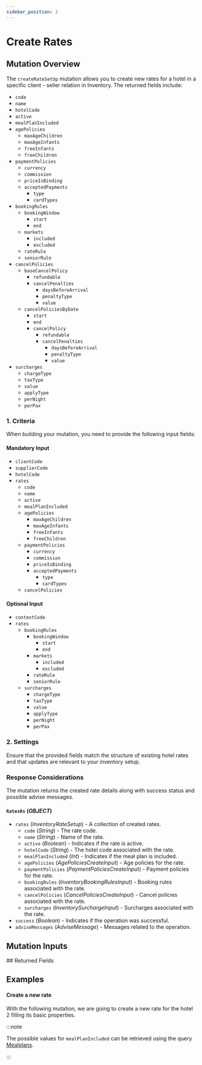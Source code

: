 ```yaml
---
sidebar_position: 3
---
```








































# Create Rates

## Mutation Overview

The `createRateSetUp` mutation allows you to create new rates for a hotel in a specific client - seller relation in Inventory. The returned fields include:

* `code`
* `name`
* `hotelCode`
* `active`
* `mealPlanIncluded`
* `agePolicies`
  * `maxAgeChildren`
  * `maxAgeInfants`
  * `freeInfants`
  * `freeChildren`
* `paymentPolicies`
  * `currency`
  * `commission`
  * `priceIsBinding`
  * `acceptedPayments`
    * `type`
    * `cardTypes`
* `bookingRules`
  * `bookingWindow`
    * `start`
    * `end`
  * `markets`
    * `included`
    * `excluded`
  * `rateRule`
  * `seniorRule`
* `cancelPolicies`
  * `baseCancelPolicy`
    * `refundable`
    * `cancelPenalties`
      * `daysBeforeArrival`
      * `penaltyType`
      * `value`
  * `cancelPoliciesByDate`
    * `start`
    * `end`
    * `cancelPolicy`
      * `refundable`
      * `cancelPenalties`
        * `daysBeforeArrival`
        * `penaltyType`
        * `value`
* `surcharges`
  * `chargeType`
  * `taxType`
  * `value`
  * `applyType`
  * `perNight`
  * `perPax`

### 1. Criteria

When building your mutation, you need to provide the following input fields:

#### Mandatory Input
* `clientCode`
* `supplierCode`
* `hotelCode`
* `rates`
  * `code`
  * `name`
  * `active`
  * `mealPlanIncluded`
  * `agePolicies`
    * `maxAgeChildren`
    * `maxAgeInfants`
    * `freeInfants`
    * `freeChildren`
  * `paymentPolicies`
    * `currency`
    * `commission`
    * `priceIsBinding`
    * `acceptedPayments`
      * `type`
      * `cardTypes`
  * `cancelPolicies`

#### Optional Input
* `contextCode`
* `rates`
  * `bookingRules`
    * `bookingWindow`
      * `start`
      * `end`
    * `markets`
      * `included`
      * `excluded`
    * `rateRule`
    * `seniorRule`
  * `surcharges`
    * `chargeType`
    * `taxType`
    * `value`
    * `applyType`
    * `perNight`
    * `perPax`

### 2. Settings

Ensure that the provided fields match the structure of existing hotel rates and that updates are relevant to your inventory setup.

### Response Considerations

The mutation returns the created rate details along with success status and possible advise messages.

#### `RatesRs` (*OBJECT*)
* `rates` (*InventoryRateSetup*) - A collection of created rates.
  * `code` (*String*) - The rate code.
  * `name` (*String*) - Name of the rate.
  * `active` (*Boolean*) - Indicates if the rate is active.
  * `hotelCode` (*String*) - The hotel code associated with the rate.
  * `mealPlanIncluded` (*Int*) - Indicates if the meal plan is included.
  * `agePolicies` (*AgePoliciesCreateInput*) - Age policies for the rate.
  * `paymentPolicies` (*PaymentPoliciesCreateInput*) - Payment policies for the rate.
  * `bookingRules` (*InventoryBookingRulesInput*) - Booking rules associated with the rate.
  * `cancelPolicies` (*CancelPoliciesCreateInput*) - Cancel policies associated with the rate.
  * `surcharges` (*InventorySurchargeInput*) - Surcharges associated with the rate.
* `success` (*Boolean*) - Indicates if the operation was successful.
* `adviseMessages` (*AdviseMessage*) - Messages related to the operation.


## Mutation Inputs

<InventoryRatesSetupCreateInput />
## Returned Fields

<RatesRs />


## Examples

#### Create a new rate

With the following mutation, we are going to create a new rate for the hotel 2 filling its basic properties.

:::note

The possible values for `mealPlanIncluded` can be retrieved using the query [Mealplans](../../static-data/mealplans).

:::

<GraphqlSample query={createRatesSetUpMutation} variables={createRatesSetUpVariables} />